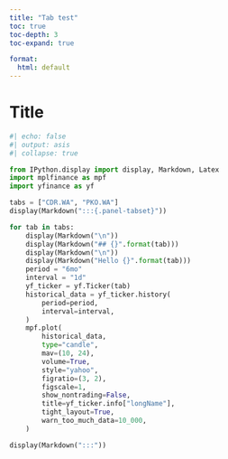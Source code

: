 ```yaml
---
title: "Tab test"
toc: true
toc-depth: 3
toc-expand: true

format:
  html: default
---
```



# Title


````python
#| echo: false
#| output: asis
#| collapse: true

from IPython.display import display, Markdown, Latex
import mplfinance as mpf
import yfinance as yf

tabs = ["CDR.WA", "PKO.WA"]
display(Markdown(":::{.panel-tabset}"))

for tab in tabs:
    display(Markdown("\n"))
    display(Markdown("## {}".format(tab)))
    display(Markdown("\n"))
    display(Markdown("Hello {}".format(tab)))
    period = "6mo"
    interval = "1d"
    yf_ticker = yf.Ticker(tab)
    historical_data = yf_ticker.history(
        period=period,
        interval=interval,
    )
    mpf.plot(
        historical_data,
        type="candle",
        mav=(10, 24),
        volume=True,
        style="yahoo",
        figratio=(3, 2),
        figscale=1,
        show_nontrading=False,
        title=yf_ticker.info["longName"],
        tight_layout=True,
        warn_too_much_data=10_000,
    )

display(Markdown(":::"))
````
